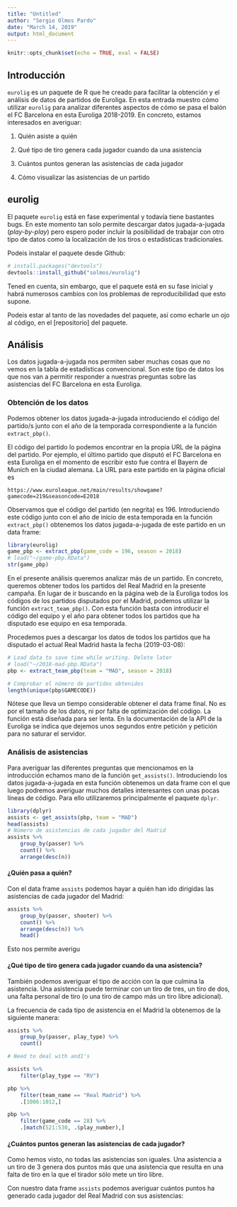```yaml
---
title: "Untitled"
author: "Sergio Olmos Pardo"
date: "March 14, 2019"
output: html_document
---
```


```r
knitr::opts_chunk$set(echo = TRUE, eval = FALSE)
```

## Introducción

`eurolig` es un paquete de R que he creado para facilitar la obtención y el análisis de datos de partidos de Euroliga. En esta entrada muestro cómo utilizar `eurolig` para analizar diferentes aspectos de cómo se pasa el balón el FC Barcelona en esta Euroliga 2018-2019. En concreto, estamos interesados en averiguar:

1. Quién asiste a quién

2. Qué tipo de tiro genera cada jugador cuando da una asistencia

3. Cuántos puntos generan las asistencias de cada jugador

4. Cómo visualizar las asistencias de un partido

## eurolig

El paquete `eurolig` está en fase experimental y todavía tiene bastantes bugs. En este momento tan solo permite descargar datos jugada-a-jugada (*play-by-play*) pero espero poder incluir la posibilidad de trabajar con otro tipo de datos como la localización de los tiros o estadísticas tradicionales.

Podeis instalar el paquete desde Github:
```r
# install.packages("devtools")
devtools::install_github("solmos/eurolig")
```

Tened en cuenta, sin embargo, que el paquete está en su fase inicial y habrá numerosos cambios con los problemas de reproducibilidad que esto supone.

Podeis estar al tanto de las novedades del paquete, así como echarle un ojo al código, en el [repositorio] del paquete.


## Análisis

Los datos jugada-a-jugada nos permiten saber muchas cosas que no vemos en la tabla de estadísticas convencional. Son este tipo de datos los que nos van a permitir responder a nuestras preguntas sobre las asistencias del FC Barcelona en esta Euroliga.

### Obtención de los datos

Podemos obtener los datos jugada-a-jugada introduciendo el código del partido/s junto con el año de la temporada correspondiente a la función `extract_pbp()`.

El código del partido lo podemos encontrar en la propia URL de la página del partido. Por ejemplo, el último partido que disputó el FC Barcelona en esta Euroliga en el momento de escribir esto fue contra el Bayern de Munich en la ciudad alemana. La URL para este partido en la página oficial es

    https://www.euroleague.net/main/results/showgame?gamecode=219&seasoncode=E2018

Observamos que el código del partido (en negrita) es 196. Introduciendo este código junto con el año de inicio de esta temporada en la función `extract_pbp()` obtenemos los datos jugada-a-jugada de este partido en un data frame:

```r
library(eurolig)
game_pbp <- extract_pbp(game_code = 196, season = 2018)
# load("~/game-pbp.RData")
str(game_pbp)
```

En el presente análisis queremos analizar más de un partido. En concreto, queremos obtener todos los partidos del Real Madrid en la presente campaña. En lugar de ir buscando en la página web de la Euroliga todos los códigos de los partidos disputados por el Madrid, podemos utilizar la función `extract_team_pbp()`. Con esta función basta con introducir el código del equipo y el año para obtener todos los partidos que ha disputado ese equipo en esa temporada.

Procedemos pues a descargar los datos de todos los partidos que ha disputado el actual Real Madrid hasta la fecha (2019-03-08):

```r
# Load data to save time while writing. Delete later
# load("~/2018-mad-pbp.RData")
pbp <- extract_team_pbp(team = "MAD", season = 2018)

# Comprobar el número de partidos obtenidos
length(unique(pbp$GAMECODE))
```

Nótese que lleva un tiempo considerable obtener el data frame final. No es por el tamaño de los datos, ni por falta de optimización del código. La función está diseñada para ser lenta. En la documentación de la API de la Euroliga se indica que dejemos unos segundos entre petición y petición para no saturar el servidor.

### Análisis de asistencias

Para averiguar las diferentes preguntas que mencionamos en la introducción echamos mano de la función `get_assists()`. Introduciendo los datos jugada-a-jugada en esta función obtenemos un data frame con el que luego podremos averiguar muchos detalles interesantes con unas pocas líneas de código. Para ello utilizaremos principalmente el paquete `dplyr`.

```r
library(dplyr)
assists <- get_assists(pbp, team = "MAD")
head(assists)
# Número de asistencias de cada jugador del Madrid
assists %>% 
    group_by(passer) %>% 
    count() %>% 
    arrange(desc(n))
```

#### ¿Quién pasa a quién?

Con el data frame `assists` podemos hayar a quién han ido dirigidas las asistencias de cada jugador del Madrid:

```r
assists %>% 
    group_by(passer, shooter) %>% 
    count() %>% 
    arrange(desc(n)) %>% 
    head()
```

Esto nos permite averigu

#### ¿Qué tipo de tiro genera cada jugador cuando da una asistencia?

También podemos averiguar el tipo de acción con la que culmina la asistencia. Una asistencia puede terminar con un tiro de tres, un tiro de dos, una falta personal de tiro (o una tiro de campo más un tiro libre adicional).

La frecuencia de cada tipo de asistencia en el Madrid la obtenemos de la siguiente manera:

```r
assists %>% 
    group_by(passer, play_type) %>% 
    count()
```

```r
# Need to deal with and1's

assists %>% 
    filter(play_type == "RV")

pbp %>% 
    filter(team_name == "Real Madrid") %>% 
    .[1006:1012,]

pbp %>% 
    filter(game_code == 28) %>% 
    .[match(521:530, .$play_number),]
```


#### ¿Cuántos puntos generan las asistencias de cada jugador?

Como hemos visto, no todas las asistencias son iguales. Una asistencia a un tiro de 3 genera dos puntos más que una asistencia que resulta en una falta de tiro en la que el tirador sólo mete un tiro libre.

Con nuestro data frame `assists` podemos averiguar cuántos puntos ha generado cada jugador del Real Madrid con sus asistencias:

```r

```


